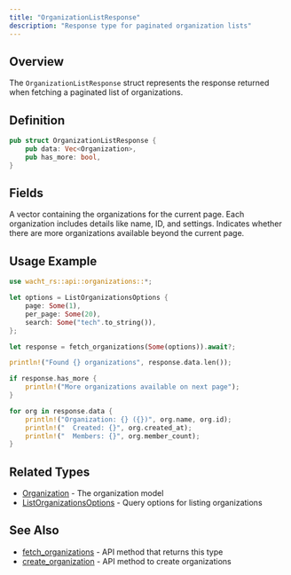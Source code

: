 ```yaml
---
title: "OrganizationListResponse"
description: "Response type for paginated organization lists"
---
```


## Overview

The `OrganizationListResponse` struct represents the response returned when fetching a paginated list of organizations.

## Definition

```rust
pub struct OrganizationListResponse {
    pub data: Vec<Organization>,
    pub has_more: bool,
}
```

## Fields

<ParamField path="data" type="Vec<Organization>" required>
  A vector containing the organizations for the current page. Each organization includes details like name, ID, and settings.
</ParamField>

<ParamField path="has_more" type="bool" required>
  Indicates whether there are more organizations available beyond the current page.
</ParamField>

## Usage Example

```rust
use wacht_rs::api::organizations::*;

let options = ListOrganizationsOptions {
    page: Some(1),
    per_page: Some(20),
    search: Some("tech".to_string()),
};

let response = fetch_organizations(Some(options)).await?;

println!("Found {} organizations", response.data.len());

if response.has_more {
    println!("More organizations available on next page");
}

for org in response.data {
    println!("Organization: {} ({})", org.name, org.id);
    println!("  Created: {}", org.created_at);
    println!("  Members: {}", org.member_count);
}
```

## Related Types

- [Organization](/rust-sdk/types/organization) - The organization model
- [ListOrganizationsOptions](/rust-sdk/types/list-organizations-options) - Query options for listing organizations

## See Also

- [fetch_organizations](/rust-sdk/api/fetch-organizations) - API method that returns this type
- [create_organization](/rust-sdk/api/create-organization) - API method to create organizations